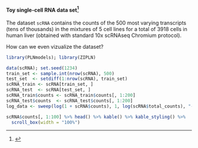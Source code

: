#### Toy single-cell RNA data set^[[](https://github.com/LuyiTian/sc_mixology/)]

The dataset `scRNA` contains the counts of the 500 most varying transcripts (tens of thousands) in the mixtures of 5 cell lines for a total of 3918 cells in human liver (obtained with standard 10x scRNAseq Chromium protocol).

\rsa How can we even vizualize the dataset?

```r
library(PLNmodels); library(ZIPLN)
```

```r
data(scRNA); set.seed(1234)
train_set <- sample.int(nrow(scRNA), 500)
test_set  <- setdiff(1:nrow(scRNA), train_set)
scRNA_train <- scRNA[train_set, ]
scRNA_test  <- scRNA[test_set, ]
scRNA_train$counts <- scRNA_train$counts[, 1:200]
scRNA_test$counts  <- scRNA_test$counts[, 1:200]
log_data <- sweep(log(1 + scRNA$counts), 1, log(scRNA$total_counts), "-")
```

```r
scRNA$counts[, 1:100] %>% head() %>% kable() %>% kable_styling() %>%
  scroll_box(width = "100%")
```

